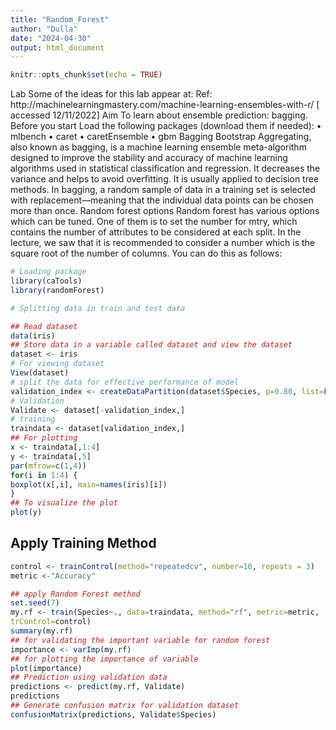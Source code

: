 ```yaml
---
title: "Random_Forest"
author: "Dulla"
date: "2024-04-30"
output: html_document
---
```


```r
knitr::opts_chunk$set(echo = TRUE)
```


Lab
Some of the ideas for this lab appear at:
Ref: http://machinelearningmastery.com/machine-learning-ensembles-with-r/ [ accessed
12/11/2022]
Aim
To learn about ensemble prediction: bagging.
Before you start
Load the following packages (download them if needed):
• mlbench
• caret
• caretEnsemble
• gbm
Bagging
Bootstrap Aggregating, also known as bagging, is a machine learning ensemble
meta-algorithm designed to improve the stability and accuracy of machine
learning algorithms used in statistical classification and regression. It decreases
the variance and helps to avoid overfitting. It is usually applied to decision tree
methods.
In bagging, a random sample of data in a training set is selected with
replacement—meaning that the individual data points can be chosen more than
once.
Random forest options
Random forest has various options which can be tuned. One of them is to set the
number for mtry, which contains the number of attributes to be considered at each
split. In the lecture, we saw that it is recommended to consider a number which
is the square root of the number of columns. You can do this as follows:
```r
# Loading package
library(caTools)
library(randomForest)
```

```r
# Splitting data in train and test data

## Read dataset
data(iris)
## Store data in a variable called dataset and view the dataset
dataset <- iris
# For viewing dataset
View(dataset)
# split the data for effective performance of model
validation_index <- createDataPartition(dataset$Species, p=0.80, list=FALSE)
# Validation
Validate <- dataset[-validation_index,]
# training
traindata <- dataset[validation_index,]
## For plotting
x <- traindata[,1:4]
y <- traindata[,5]
par(mfrow=c(1,4))
for(i in 1:4) {
boxplot(x[,i], main=names(iris)[i])
}
## To visualize the plot
plot(y)
```

## Apply Training Method
```r
control <- trainControl(method="repeatedcv", number=10, repeats = 3)
metric <-"Accuracy"
```

```r

## apply Random Forest method
set.seed(7)
my.rf <- train(Species~., data=traindata, method="rf", metric=metric,
trControl=control)
summary(my.rf)
## for validating the important variable for random forest
importance <- varImp(my.rf)
## for plotting the importance of variable
plot(importance)
## Prediction using validation data
predictions <- predict(my.rf, Validate)
predictions
## Generate confusion matrix for validation dataset
confusionMatrix(predictions, Validate$Species)
```


